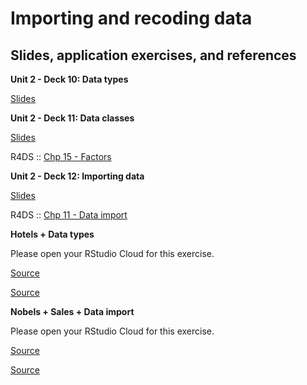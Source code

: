# Importing and recoding data {#importing-recoding-data}

## Slides, application exercises, and references

::: {.slide-deck}
**Unit 2 - Deck 10: Data types**

::: {.slides}
[Slides](https://lukas-jue.github.io/intro-tidyverse/slides/u2-d10-data-types/u2-d10-data-types.html#1)
:::
:::

::: {.slide-deck}
**Unit 2 - Deck 11: Data classes**

::: {.slides}
[Slides](https://lukas-jue.github.io/intro-tidyverse/slides/u2-d11-data-classes/u2-d11-data-classes.html#1)
:::

::: {.reading}
R4DS :: [Chp 15 - Factors](https://r4ds.had.co.nz/factors.html)
:::
:::

::: {.slide-deck}
**Unit 2 - Deck 12: Importing data**

::: {.slides}
[Slides](https://lukas-jue.github.io/intro-tidyverse/slides/u2-d12-data-import/u2-d12-data-import.html#1)
:::

::: {.reading}
R4DS :: [Chp 11 - Data import](https://r4ds.had.co.nz/data-import.html)
:::
:::

::: {.application-exercise}
**Hotels + Data types**

Please open your RStudio Cloud for this exercise.

::: {.source}
[Source](https://github.com/lukas-jue/intro-tidyverse/blob/master/docs/application-exercises/ae-05-hotels-datatypes/hotels-forcats.Rmd)
:::

::: {.source}
[Source](https://github.com/lukas-jue/intro-tidyverse/blob/master/docs/application-exercises/ae-05-hotels-datatypes/type-coercion.Rmd)
:::
:::

::: {.application-exercise}
**Nobels + Sales + Data import**

Please open your RStudio Cloud for this exercise.

::: {.source}
[Source](https://github.com/lukas-jue/intro-tidyverse/blob/master/docs/application-exercises/ae-06-nobels-sales-dataimport/nobels-csv.Rmd)
:::

::: {.source}
[Source](https://github.com/lukas-jue/intro-tidyverse/blob/master/docs/application-exercises/ae-06-nobels-sales-dataimport/sales-excel.Rmd)
:::
:::

